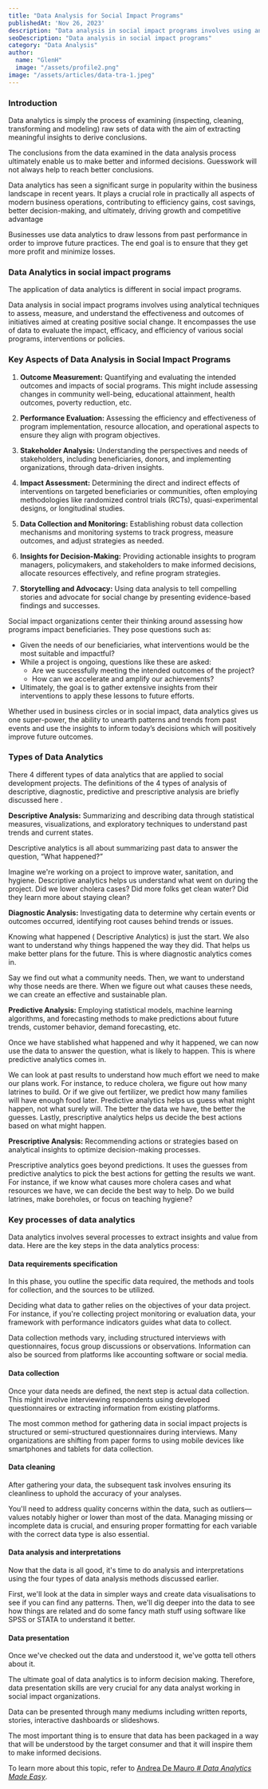 ```yaml
---
title: "Data Analysis for Social Impact Programs"
publishedAt: 'Nov 26, 2023'
description: "Data analysis in social impact programs involves using analytical techniques to assess, measure, and understand the effectiveness and outcomes of initiatives aimed at creating positive social change."
seoDescription: "Data analysis in social impact programs"
category: "Data Analysis"
author:
  name: "GlenH"
  image: "/assets/profile2.png"
image: "/assets/articles/data-tra-1.jpeg"
---
```


### Introduction

Data analytics is simply the process of examining (inspecting, cleaning, transforming and modeling) raw sets of data with the aim of extracting meaningful insights to derive conclusions.

The conclusions from the data examined in the data analysis process ultimately enable us to make better and informed decisions. Guesswork will not always help to reach better conclusions.

Data analytics has seen a significant surge in popularity within the business landscape in recent years. It plays a crucial role in practically all aspects of modern business operations, contributing to efficiency gains, cost savings, better decision-making, and ultimately, driving growth and competitive advantage

Businesses use data analytics to draw lessons from past performance in order to improve future practices. The end goal is to ensure that they get more profit and minimize losses.

### Data Analytics in social impact programs

The application of data analytics is different in social impact programs. 

Data analysis in social impact programs involves using analytical techniques to assess, measure, and understand the effectiveness and outcomes of initiatives aimed at creating positive social change. It encompasses the use of data to evaluate the impact, efficacy, and efficiency of various social programs, interventions or policies.

### Key Aspects of Data Analysis in Social Impact Programs

1. **Outcome Measurement:** Quantifying and evaluating the intended outcomes and impacts of social programs. This might include assessing changes in community well-being, educational attainment, health outcomes, poverty reduction, etc.
    
2. **Performance Evaluation:** Assessing the efficiency and effectiveness of program implementation, resource allocation, and operational aspects to ensure they align with program objectives.
    
3. **Stakeholder Analysis:** Understanding the perspectives and needs of stakeholders, including beneficiaries, donors, and implementing organizations, through data-driven insights.
    
4. **Impact Assessment:** Determining the direct and indirect effects of interventions on targeted beneficiaries or communities, often employing methodologies like randomized control trials (RCTs), quasi-experimental designs, or longitudinal studies.
    
5. **Data Collection and Monitoring:** Establishing robust data collection mechanisms and monitoring systems to track progress, measure outcomes, and adjust strategies as needed.
    
6. **Insights for Decision-Making:** Providing actionable insights to program managers, policymakers, and stakeholders to make informed decisions, allocate resources effectively, and refine program strategies.
    
7. **Storytelling and Advocacy:** Using data analysis to tell compelling stories and advocate for social change by presenting evidence-based findings and successes.

Social impact organizations center their thinking around assessing how programs impact beneficiaries. They pose questions such as:

- Given the needs of our beneficiaries, what interventions would be the most suitable and impactful?
- While a project is ongoing, questions like these are asked:
    - Are we successfully meeting the intended outcomes of the project?
    - How can we accelerate and amplify our achievements?
- Ultimately, the goal is to gather extensive insights from their interventions to apply these lessons to future efforts.

Whether used in business circles or in social impact, data analytics gives us one super-power, the ability to unearth patterns and trends from past events and use the insights to inform today’s decisions which will positively improve future outcomes.

### Types of Data Analytics

There 4 different types of data analytics that are applied to social development projects. The definitions of the 4 types of analysis of descriptive, diagnostic, predictive and prescriptive analysis are briefly discussed here .

**Descriptive Analysis:** Summarizing and describing data through statistical measures, visualizations, and exploratory techniques to understand past trends and current states.

Descriptive analytics is all about summarizing past data to answer the question, “What happened?”

Imagine we're working on a project to improve water, sanitation, and hygiene. Descriptive analytics helps us understand what went on during the project. Did we lower cholera cases? Did more folks get clean water? Did they learn more about staying clean?

**Diagnostic Analysis:** Investigating data to determine why certain events or outcomes occurred, identifying root causes behind trends or issues.

Knowing what happened ( Descriptive Analytics)  is just the start. We also want to understand why things happened the way they did. That helps us make better plans for the future. This is where diagnostic analytics comes in.
  
Say we find out what a community needs. Then, we want to understand why those needs are there. When we figure out what causes these needs, we can create an effective and sustainable plan.

**Predictive Analysis:** Employing statistical models, machine learning algorithms, and forecasting methods to make predictions about future trends, customer behavior, demand forecasting, etc.

Once we have stablished what happened and why it happened, we can now use the data to answer the question, what is likely to happen. This is where predictive analytics comes in.

We can look at past results to understand how much effort we need to make our plans work. For instance, to reduce cholera, we figure out how many latrines to build. Or if we give out fertilizer, we predict how many families will have enough food later. Predictive analytics helps us guess what might happen, not what surely will. The better the data we have, the better the guesses. Lastly, prescriptive analytics helps us decide the best actions based on what might happen.

**Prescriptive Analysis:** Recommending actions or strategies based on analytical insights to optimize decision-making processes.

Prescriptive analytics goes beyond predictions. It uses the guesses from predictive analytics to pick the best actions for getting the results we want. For instance, if we know what causes more cholera cases and what resources we have, we can decide the best way to help. Do we build latrines, make boreholes, or focus on teaching hygiene?

### Key processes of data analytics

Data analytics involves several processes to extract insights and value from data. Here are the key steps in the data analytics process:

#### Data requirements specification

In this phase, you outline the specific data required, the methods and tools for collection, and the sources to be utilized.

Deciding what data to gather relies on the objectives of your data project. For instance, if you're collecting project monitoring or evaluation data, your framework with performance indicators guides what data to collect.

Data collection methods vary, including structured interviews with questionnaires, focus group discussions or observations. Information can also be sourced from platforms like accounting software or social media.

#### Data collection

Once your data needs are defined, the next step is actual data collection. This might involve interviewing respondents using developed questionnaires or extracting information from existing platforms.

The most common method for gathering data in social impact projects is structured or semi-structured questionnaires during interviews. Many organizations are shifting from paper forms to using mobile devices like smartphones and tablets for data collection.

#### Data cleaning

After gathering your data, the subsequent task involves ensuring its cleanliness to uphold the accuracy of your analyses.

You'll need to address quality concerns within the data, such as outliers—values notably higher or lower than most of the data. Managing missing or incomplete data is crucial, and ensuring proper formatting for each variable with the correct data type is also essential.

#### Data analysis and interpretations
  
Now that the data is all good, it's time to do analysis and interpretations using the four types of data analysis methods discussed earlier.

First, we'll look at the data in simpler ways and create data visualisations to see if you can find any patterns. Then, we'll dig deeper into the data to see how things are related and do some fancy math stuff using software like SPSS or STATA to understand it better.

#### Data presentation

Once we've checked out the data and understood it, we've gotta tell others about it.

The ultimate goal of data analytics is to inform decision making. Therefore, data presentation skills are very crucial for any data analyst working in social impact organizations.

Data can be presented through many mediums including written reports, stories, interactive dashboards or slideshows.

The most important thing is to ensure that data has been packaged in a way that will be understood by the target consumer and that it will inspire them to make informed decisions.


To learn more about this topic, refer to [Andrea De Mauro *# Data Analytics Made Easy*](https://www.packtpub.com/product/data-analytics-made-easy/9781801074155).